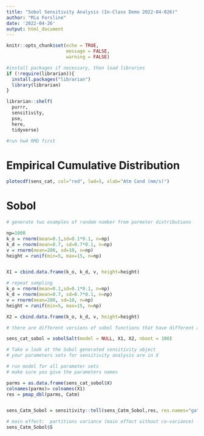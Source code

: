 ```yaml
---
title: "Sobol Sensitivity Analysis (In-Class Demo 2022-04-026)"
author: "Mia Forsline"
date: '2022-04-26'
output: html_document
---
```


```r
knitr::opts_chunk$set(echo = TRUE,
                      message = FALSE, 
                      warning = FALSE)

#install packages if necessary, then load libraries
if (!require(librarian)){
  install.packages("librarian")
  library(librarian)
}

librarian::shelf(
  purrr,
  sensitivity,
  pse,
  here,
  tidyverse)

#run hw4 RMD first 
```

# Empirical Cumulative Distribution 

```r
plotecdf(sens_cat, col="red", lwd=5, xlab="Atm Cond (mm/s)")
```

# Sobol 

```r
# generate two examples of random number from parmeter distributions

np=1000
k_o = rnorm(mean=0.1,sd=0.1*0.1, n=np)
k_d = rnorm(mean=0.7, sd=0.7*0.1, n=np)
v = rnorm(mean=200, sd=10, n=np)
height = runif(min=5, max=15, n=np)


X1 = cbind.data.frame(k_o, k_d, v, height=height)

# repeat sampling
k_o = rnorm(mean=0.1,sd=0.1*0.1, n=np)
k_d = rnorm(mean=0.7, sd=0.7*0.1, n=np)
v = rnorm(mean=200, sd=10, n=np)
height = runif(min=5, max=15, n=np)

X2 = cbind.data.frame(k_o, k_d, v, height=height)

# there are different versions of sobol functions that have different approaches for estimating parameters and indices, we use an approach implemented by jansen

sens_cat_sobol = sobolSalt(model = NULL, X1, X2, nboot = 100)
```


```r
# Take a look at the Sobol generated sensitivity object
# your parameters sets for sensitivity analysis are in X

# run model for all parameter sets
# make sure you give the parameters names

parms = as.data.frame(sens_cat_sobol$X)
colnames(parms)= colnames(X1)
res = pmap_dbl(parms, Catm)


sens_Catm_Sobol = sensitivity::tell(sens_Catm_Sobol,res, res.names="ga")

# main effect:  partitions variance (main effect without co-variance) - sums approximately to one
sens_Catm_Sobol$S
```

